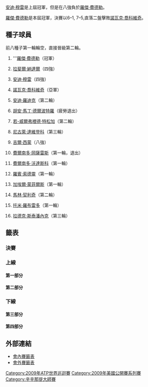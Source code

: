 {{noteTA|G1=Tennis
|1=zh-hans:圈;zh-hant:輪
|2=zh-hans:半区;zh-hant:半部;
|3=zh-hans:半决赛;zh-hk:準決賽;zh-tw:四強;
|4=zh-hans:半準决赛;zh-hk:半準決賽;zh-tw:八強;
}}

{{TennisEvents2|2009|辛辛那提大師賽|
| champ  = {{flagicon|SUI}} [[羅傑·費德勒|羅傑·費德勒]]
| runner = {{flagicon|SRB}} [[諾瓦克·喬科維奇|諾瓦克·喬科維奇]]
| score = 6–1、7–5
}}
{{Main|2009年辛辛那提大師賽}}

[[安迪·穆雷|安迪·穆雷]]是上屆冠軍，但是在八強負於[[羅傑·費德勒|羅傑·費德勒]]。

[[羅傑·費德勒|羅傑·費德勒]]是本屆冠軍，決賽以6–1, 7–5,直落二盤擊敗[[諾瓦克·喬科維奇|諾瓦克·喬科維奇]]。

== 種子球員 ==
前八種子第一輪輪空，直接晉級第二輪。
{{col-begin}}
{{col-2}}
#{{flagicon|SUI}} '''[[羅傑·費德勒|羅傑·費德勒]]（冠軍）
#{{flagicon|ESP}} [[拉斐爾·納達爾|拉斐爾·納達爾]]（四強）
#{{flagicon|GBR}} [[安迪·穆雷|安迪·穆雷]]（四強）
#{{flagicon|SRB}} [[諾瓦克·喬科維奇|諾瓦克·喬科維奇]]（亞軍）
#{{flagicon|USA}} [[安迪·羅迪克|安迪·羅迪克]]（第二輪）
#{{flagicon|ARG}} [[胡安·馬丁·德爾波特羅|胡安·馬丁·德爾波特羅]]（疲勞退出）
#{{flagicon|FRA}} [[若-威爾弗裡德·特松加|若-威爾弗裡德·特松加]]（第二輪）
#{{flagicon|RUS}} [[尼古萊·達維登科|尼古萊·達維登科]]（第三輪）
{{col-2}}
<ol start="9">
<li>{{flagicon|FRA}} [[吉爾·西蒙|吉爾·西蒙]]（八強）
<li>{{flagicon|CHI}} [[費爾南多·岡薩雷斯|費爾南多·岡薩雷斯]]（第一輪，退出）
<li>{{flagicon|ESP}} [[費爾南多·沃達斯科|費爾南多·沃達斯科]]（第一輪）
<li>{{flagicon|SWE}} [[羅賓·索德靈|羅賓·索德靈]]（第一輪）
<li>{{flagicon|FRA}} [[加埃爾·蒙菲爾斯|加埃爾·蒙菲爾斯]]（第一輪）
<li>{{flagicon|CRO}} [[馬林·契利奇|馬林·契利奇]]（第二輪）
<li>{{flagicon|ESP}} [[托米·羅布雷多|托米·羅布雷多]]（第一輪）
<li>{{flagicon|CZE}} [[拉德克·斯泰潘內克|拉德克·斯泰潘內克]]（第三輪）
</ol>
{{col-end}}

==籤表==
{{Draw key}}
=== 決賽 ===
{{8TeamBracket-Tennis3
| RD1=八強
| RD2=四強
| RD3=決賽
| team-width=175

| RD1-seed1=1
| RD1-team1={{flagicon|SUI}} '''[[羅傑·費德勒|費德勒]]
| RD1-score1-1='''6
| RD1-score1-2='''6
| RD1-score1-3= 
| RD1-seed2= 
| RD1-team2={{flagicon|AUS}} [[萊頓·休伊特|休伊特]]
| RD1-score2-1=3
| RD1-score2-2=4
| RD1-score2-3= 
| RD1-seed3=3
| RD1-team3={{flagicon|GBR}} '''[[安迪·穆雷|穆雷]]
| RD1-score3-1=4
| RD1-score3-2='''6
| RD1-score3-3='''6
| RD1-seed4=LL
| RD1-team4={{flagicon|FRA}} [[儒利安·貝內托|貝內托]]
| RD1-score4-1='''6
| RD1-score4-2=3
| RD1-score4-3=1
| RD1-seed5=9
| RD1-team5={{flagicon|FRA}} [[吉爾·西蒙|西蒙]]
| RD1-score5-1=4
| RD1-score5-2=5
| RD1-score5-3= 
| RD1-seed6=4
| RD1-team6={{flagicon|SRB}} '''[[諾瓦克·喬科維奇|喬科維奇]]
| RD1-score6-1='''6
| RD1-score6-2='''7
| RD1-score6-3= 
| RD1-seed7= 
| RD1-team7={{flagicon|CZE}} [[托馬什·貝爾迪赫|貝爾迪赫]]
| RD1-score7-1=4
| RD1-score7-2=5
| RD1-score7-3= 
| RD1-seed8=2
| RD1-team8={{flagicon|ESP}} '''[[拉斐爾·納達爾|納達爾]]
| RD1-score8-1='''6
| RD1-score8-2='''7
| RD1-score8-3= 
| RD2-seed1=1
| RD2-team1={{flagicon|SUI}} '''[[羅傑·費德勒|費德勒]]
| RD2-score1-1='''6
| RD2-score1-2='''7
| RD2-score1-3= 
| RD2-seed2=3
| RD2-team2={{flagicon|GBR}} [[安迪·穆雷|穆雷]]
| RD2-score2-1=2
| RD2-score2-2=6<sup>8</sup>
| RD2-score2-3= 
| RD2-seed3=4
| RD2-team3={{flagicon|SRB}} '''[[諾瓦克·喬科維奇|喬科維奇]]
| RD2-score3-1='''6
| RD2-score3-2='''6
| RD2-score3-3= 
| RD2-seed4=2
| RD2-team4={{flagicon|ESP}} [[拉斐爾·納達爾|納達爾]]
| RD2-score4-1=1
| RD2-score4-2=4
| RD2-score4-3= 
| RD3-seed1=1
| RD3-team1='''{{flagicon|SUI}} [[羅傑·費德勒|費德勒]]
| RD3-score1-1='''6
| RD3-score1-2='''7
| RD3-score1-3= 
| RD3-seed2=4
| RD3-team2={{flagicon|SRB}} [[諾瓦克·喬科維奇|喬科維奇]]
| RD3-score2-1=1
| RD3-score2-2=5
| RD3-score2-3= 
}}

=== 上線 ===
==== 第一部分 ====
{{16TeamBracket-Compact-Tennis3-Byes
| RD1=第一輪
| RD2=第二輪
| RD3=第三輪
| RD4=八強

| RD1-seed03= 
| RD1-team03={{flagicon|ARG}} '''[[何塞·阿卡蘇索|阿卡蘇索]]
| RD1-score03-1='''6
| RD1-score03-2='''6
| RD1-score03-3= 
| RD1-seed04=Q
| RD1-team04={{flagicon|POL}} [[盧卡斯·古博特|古博特]]
| RD1-score04-1=4
| RD1-score04-2=3
| RD1-score04-3= 
| RD1-seed05= 
| RD1-team05={{flagicon|ESP}} '''[[大衛·費雷爾|費雷爾]]
| RD1-score05-1='''7
| RD1-score05-2='''6
| RD1-score05-3= 
| RD1-seed06= 
| RD1-team06={{flagicon|SUI}} [[斯坦尼斯拉斯·瓦夫林卡|瓦夫林卡]]
| RD1-score06-1=5
| RD1-score06-2=2
| RD1-score06-3= 
| RD1-seed07= 
| RD1-team07={{flagicon|ESP}} [[胡安·卡洛斯·費雷羅|費雷羅]]
| RD1-score07-1=3
| RD1-score07-2=4
| RD1-score07-3= 
| RD1-seed08=14
| RD1-team08={{flagicon|CRO}} '''[[馬林·契利奇|契利奇]]
| RD1-score08-1='''6
| RD1-score08-2='''6
| RD1-score08-3= 
| RD1-seed09=12
| RD1-team09={{flagicon|SWE}} [[羅賓·索德靈|索德靈]]
| RD1-score09-1='''6
| RD1-score09-2=6<sup>8</sup>
| RD1-score09-3=4
| RD1-seed10= 
| RD1-team10={{flagicon|AUS}} '''[[萊頓·休伊特|休伊特]]
| RD1-score10-1=3
| RD1-score10-2='''7
| RD1-score10-3='''6
| RD1-seed11= 
| RD1-team11={{flagicon|ARG}} [[馬丁·瓦薩洛·阿圭略|瓦薩洛·阿圭略]]
| RD1-score11-1=3
| RD1-score11-2=3
| RD1-score11-3= 
| RD1-seed12= 
| RD1-team12={{flagicon|GER}} '''[[班傑明·貝克爾|貝克爾]]
| RD1-score12-1='''6
| RD1-score12-2='''6
| RD1-score12-3= 
| RD1-seed13=Q
| RD1-team13={{flagicon|TPE}} [[盧彥勳|盧]]
| RD1-score13-1=3
| RD1-score13-2=4
| RD1-score13-3= 
| RD1-seed14= 
| RD1-team14={{flagicon|USA}} '''[[薩姆·奎里|奎里]]
| RD1-score14-1='''6
| RD1-score14-2='''6
| RD1-score14-3= 
| RD2-seed01=1
| RD2-team01={{flagicon|SUI}} '''[[羅傑·費德勒|費德勒]]
| RD2-score01-1='''6
| RD2-score01-2='''7
| RD2-score01-3= 
| RD2-seed02= 
| RD2-team02={{flagicon|ARG}} [[何塞·阿卡蘇索|阿卡蘇索]]
| RD2-score02-1=3
| RD2-score02-2=5
| RD2-score02-3= 
| RD2-seed03= 
| RD2-team03={{flagicon|ESP}} '''[[大衛·費雷爾|費雷爾]]
| RD2-score03-1='''7
| RD2-score03-2='''6
| RD2-score03-3= 
| RD2-seed04=14
| RD2-team04={{flagicon|CRO}} [[馬林·契利奇|契利奇]]
| RD2-score04-1=6<sup>4</sup>
| RD2-score04-2=2
| RD2-score04-3= 
| RD2-seed05= 
| RD2-team05={{flagicon|AUS}} '''[[萊頓·休伊特|休伊特]]
| RD2-score05-1='''6
| RD2-score05-2='''6
| RD2-score05-3= 
| RD2-seed06= 
| RD2-team06={{flagicon|GER}} [[班傑明·貝克爾|貝克爾]]
| RD2-score06-1=3
| RD2-score06-2=3
| RD2-score06-3= 
| RD2-seed07= 
| RD2-team07={{flagicon|USA}} '''[[薩姆·奎里|奎里]]
| RD2-score07-1='''7
| RD2-score07-2='''7
| RD2-score07-3= 
| RD2-seed08=5
| RD2-team08={{flagicon|USA}} [[安迪·羅迪克|羅迪克]]
| RD2-score08-1=6<sup>11</sup>
| RD2-score08-2=6<sup>3</sup>
| RD2-score08-3= 
| RD3-seed01=1
| RD3-team01={{flagicon|SUI}} '''[[羅傑·費德勒|費德勒]]
| RD3-score01-1=3
| RD3-score01-2='''6
| RD3-score01-3='''6
| RD3-seed02= 
| RD3-team02={{flagicon|ESP}} [[大衛·費雷爾|費雷爾]]
| RD3-score02-1='''6
| RD3-score02-2=3
| RD3-score02-3=4
| RD3-seed03= 
| RD3-team03={{flagicon|AUS}} '''[[萊頓·休伊特|休伊特]]
| RD3-score03-1='''6
| RD3-score03-2=2
| RD3-score03-3='''6
| RD3-seed04= 
| RD3-team04={{flagicon|USA}} [[薩姆·奎里|奎里]]
| RD3-score04-1=1
| RD3-score04-2='''6
| RD3-score04-3=3
| RD4-seed01=1
| RD4-team01={{flagicon|SUI}} '''[[羅傑·費德勒|費德勒]]
| RD4-score01-1='''6
| RD4-score01-2='''6
| RD4-score01-3= 
| RD4-seed02= 
| RD4-team02={{flagicon|AUS}} [[萊頓·休伊特|休伊特]]
| RD4-score02-1=3
| RD4-score02-2=4
| RD4-score02-3= 
}}

==== 第二部分 ====
{{16TeamBracket-Compact-Tennis3-Byes
| RD1=第一輪
| RD2=第二輪
| RD3=第三輪
| RD4=八強

| RD1-seed03= 
| RD1-team03={{flagicon|ESP}} '''[[尼古拉斯·阿爾瑪格羅|阿爾瑪格羅]]
| RD1-score03-1='''6
| RD1-score03-2=1
| RD1-score03-3= 
| RD1-seed04= 
| RD1-team04={{flagicon|ISR}} [[杜迪·塞拉|塞拉]]
| RD1-score04-1=4
| RD1-score04-2=0
| RD1-score04-3=r
| RD1-seed05=WC
| RD1-team05={{flagicon|RUS}} '''[[馬拉特·薩芬|薩芬]]
| RD1-score05-1='''7
| RD1-score05-2='''7
| RD1-score05-3= 
| RD1-seed06=WC
| RD1-team06={{flagicon|USA}} [[羅比·吉內普里|吉內普里]]
| RD1-score06-1=5
| RD1-score06-2=6<sup>2</sup>
| RD1-score06-3= 
| RD1-seed07= 
| RD1-team07={{flagicon|SRB}} [[維克托·特羅伊茨基|特羅伊茨基]]
| RD1-score07-1=6<sup>2</sup>
| RD1-score07-2=0
| RD1-score07-3=r
| RD1-seed08=16
| RD1-team08={{flagicon|CZE}} '''[[拉德克·斯泰潘內克|斯泰潘內克]]
| RD1-score08-1='''7
| RD1-score08-2=1
| RD1-score08-3= 
| RD1-seed09=11
| RD1-team09={{flagicon|ESP}} [[費爾南多·沃達斯科|沃達斯科]]
| RD1-score09-1=6<sup>4</sup>
| RD1-score09-2=6<sup>4</sup>
| RD1-score09-3= 
| RD1-seed10= 
| RD1-team10={{flagicon|ESP}} '''[[吉列爾莫·加西亞·洛佩斯|加西亞·洛佩斯]]
| RD1-score10-1='''7
| RD1-score10-2='''7
| RD1-score10-3= 
| RD1-seed11= 
| RD1-team11={{flagicon|ROU}} [[維克托·哈內斯庫|哈內斯庫]]
| RD1-score11-1=5
| RD1-score11-2=2
| RD1-score11-3= 
| RD1-seed12=Q
| RD1-team12={{flagicon|RUS}} '''[[米哈伊爾·尤日尼|尤日尼]]
| RD1-score12-1='''7
| RD1-score12-2='''6
| RD1-score12-3= 
| RD1-seed13= 
| RD1-team13={{flagicon|ESP}} [[費利西亞諾·洛佩斯|洛佩斯]]
| RD1-score13-1='''7
| RD1-score13-2=6<sup>4</sup>
| RD1-score13-3=6<sup>7</sup>
| RD1-seed14= 
| RD1-team14={{flagicon|AUT}} '''[[于爾根·梅爾澤|梅爾澤]]
| RD1-score14-1=5
| RD1-score14-2='''7
| RD1-score14-3='''7
| RD2-seed01=3
| RD2-team01={{flagicon|GBR}} '''[[安迪·穆雷|穆雷]]
| RD2-score01-1='''7
| RD2-score01-2='''6
| RD2-score01-3= 
| RD2-seed02= 
| RD2-team02={{flagicon|ESP}} [[尼古拉斯·阿爾瑪格羅|阿爾瑪格羅]]
| RD2-score02-1=6<sup>3</sup>
| RD2-score02-2=2
| RD2-score02-3= 
| RD2-seed03=WC
| RD2-team03={{flagicon|RUS}} [[馬拉特·薩芬|薩芬]]
| RD2-score03-1='''6
| RD2-score03-2=3
| RD2-score03-3=1
| RD2-seed04=16
| RD2-team04={{flagicon|CZE}} '''[[拉德克·斯泰潘內克|斯泰潘內克]]
| RD2-score04-1=4
| RD2-score04-2='''6
| RD2-score04-3='''6
| RD2-seed05= 
| RD2-team05={{flagicon|ESP}} '''[[吉列爾莫·加西亞·洛佩斯|加西亞·洛佩斯]]
| RD2-score05-1='''7
| RD2-score05-2='''6
| RD2-score05-3= 
| RD2-seed06=Q
| RD2-team06={{flagicon|RUS}} [[米哈伊爾·尤日尼|尤日尼]]
| RD2-score06-1=5
| RD2-score06-2=3
| RD2-score06-3= 
| RD2-seed07= 
| RD2-team07={{flagicon|AUT}} [[于爾根·梅爾澤|梅爾澤]]
| RD2-score07-1=2
| RD2-score07-2='''6
| RD2-score07-3=2
| RD2-seed08=LL
| RD2-team08={{flagicon|FRA}} '''[[儒利安·貝內托|貝內托]]
| RD2-score08-1='''6
| RD2-score08-2=3
| RD2-score08-3='''6
| RD3-seed01=3
| RD3-team01={{flagicon|GBR}} '''[[安迪·穆雷|穆雷]]
| RD3-score01-1='''6
| RD3-score01-2='''6
| RD3-score01-3= 
| RD3-seed02=16
| RD3-team02={{flagicon|CZE}} [[拉德克·斯泰潘內克|斯泰潘內克]]
| RD3-score02-1=4
| RD3-score02-2=1
| RD3-score02-3= 
| RD3-seed03= 
| RD3-team03={{flagicon|ESP}} [[吉列爾莫·加西亞·洛佩斯|加西亞·洛佩斯]]
| RD3-score03-1='''6
| RD3-score03-2=4
| RD3-score03-3=6<sup>4</sup>
| RD3-seed04=LL
| RD3-team04={{flagicon|FRA}} '''[[儒利安·貝內托|貝內托]]
| RD3-score04-1=4
| RD3-score04-2='''6
| RD3-score04-3='''7
| RD4-seed01=3
| RD4-team01={{flagicon|GBR}} '''[[安迪·穆雷|穆雷]]
| RD4-score01-1=4
| RD4-score01-2='''6
| RD4-score01-3='''6
| RD4-seed02=LL
| RD4-team02={{flagicon|FRA}} [[儒利安·貝內托|貝內托]]
| RD4-score02-1='''6
| RD4-score02-2=3
| RD4-score02-3=1
}}

=== 下線 ===
==== 第三部分 ====
{{16TeamBracket-Compact-Tennis3-Byes
| RD1=第一輪
| RD2=第二輪
| RD3=第三輪
| RD4=八強

| RD1-seed03= 
| RD1-team03={{flagicon|USA}} [[詹姆斯·布萊克|布萊克]]
| RD1-score03-1=6<sup>5</sup>
| RD1-score03-2='''7
| RD1-score03-3=4
| RD1-seed04= 
| RD1-team04={{flagicon|RUS}} '''[[伊戈爾·昆尼辛|昆尼辛]]
| RD1-score04-1='''7
| RD1-score04-2=6<sup>5</sup>
| RD1-score04-3='''6
| RD1-seed05= 
| RD1-team05={{flagicon|RUS}} '''[[伊戈爾·安德烈耶夫|安德烈耶夫]]
| RD1-score05-1='''6
| RD1-score05-2='''7
| RD1-score05-3= 
| RD1-seed06= 
| RD1-team06={{flagicon|GER}} [[尼古拉斯·基弗|基弗]]
| RD1-score06-1=1
| RD1-score06-2=5
| RD1-score06-3= 
| RD1-seed07=WC
| RD1-team07={{flagicon|USA}} [[韋恩·奧戴斯尼克|奧戴斯尼克]]
| RD1-score07-1=3
| RD1-score07-2=2
| RD1-score07-3= 
| RD1-seed08=9
| RD1-team08={{flagicon|FRA}} '''[[吉爾·西蒙|西蒙]]
| RD1-score08-1='''6
| RD1-score08-2='''6
| RD1-score08-3= 
| RD1-seed09=15
| RD1-team09={{flagicon|ESP}} [[托米·羅布雷多|羅布雷多]]
| RD1-score09-1=3
| RD1-score09-2=5
| RD1-score09-3= 
| RD1-seed10= 
| RD1-team10={{flagicon|FRA}} '''[[熱雷米·夏爾迪|夏爾迪]]
| RD1-score10-1='''6
| RD1-score10-2='''7
| RD1-score10-3= 
| RD1-seed11=WC
| RD1-team11={{flagicon|USA}} '''[[約翰·伊斯內爾|伊斯內爾]]
| RD1-score11-1='''7
| RD1-score11-2=5
| RD1-score11-3='''7
| RD1-seed12= 
| RD1-team12={{flagicon|GER}} [[托米·哈斯|哈斯]]
| RD1-score12-1=6<sup>5</sup>
| RD1-score12-2='''7
| RD1-score12-3=6<sup>3</sup>
| RD1-seed13=Q
| RD1-team13={{flagicon|CRO}} '''[[伊萬·柳比西奇|柳比西奇]]
| RD1-score13-1=4
| RD1-score13-2='''6
| RD1-score13-3='''6
| RD1-seed14= 
| RD1-team14={{flagicon|FRA}} [[弗洛朗·塞拉|塞拉]]
| RD1-score14-1='''6
| RD1-score14-2=3
| RD1-score14-3=4
| RD2-seed01=8
| RD2-team01={{flagicon|RUS}} '''[[尼古萊·達維登科|達維登科]]
| RD2-score01-1='''6
| RD2-score01-2=1
| RD2-score01-3='''6
| RD2-seed02= 
| RD2-team02={{flagicon|RUS}} [[伊戈爾·昆尼辛|昆尼辛]]
| RD2-score02-1=2
| RD2-score02-2='''6
| RD2-score02-3=3
| RD2-seed03= 
| RD2-team03={{flagicon|RUS}} [[伊戈爾·安德烈耶夫|安德烈耶夫]]
| RD2-score03-1=6<sup>5</sup>
| RD2-score03-2='''7
| RD2-score03-3=1
| RD2-seed04=9
| RD2-team04={{flagicon|FRA}} '''[[吉爾·西蒙|西蒙]]
| RD2-score04-1='''7
| RD2-score04-2=6<sup>6</sup>
| RD2-score04-3='''6
| RD2-seed05= 
| RD2-team05={{flagicon|FRA}} '''[[熱雷米·夏爾迪|夏爾迪]]
| RD2-score05-1=6<sup>1</sup>
| RD2-score05-2='''6
| RD2-score05-3=4
| RD2-seed06=WC
| RD2-team06={{flagicon|USA}} [[約翰·伊斯內爾|伊斯內爾]]
| RD2-score06-1='''7
| RD2-score06-2=3
| RD2-score06-3=1r
| RD2-seed07=Q
| RD2-team07={{flagicon|CRO}} [[伊萬·柳比西奇|柳比西奇]]
| RD2-score07-1=6<sup>5</sup>
| RD2-score07-2=4
| RD2-score07-3= 
| RD2-seed08=4
| RD2-team08={{flagicon|SRB}} '''[[諾瓦克·喬科維奇|喬科維奇]]
| RD2-score08-1='''7
| RD2-score08-2='''6
| RD2-score08-3= 
| RD3-seed01=8
| RD3-team01={{flagicon|RUS}} [[尼古萊·達維登科|達維登科]]
| RD3-score01-1='''7
| RD3-score01-2=4
| RD3-score01-3=4
| RD3-seed02=9
| RD3-team02={{flagicon|FRA}} '''[[吉爾·西蒙|西蒙]]
| RD3-score02-1=6<sup>6</sup>
| RD3-score02-2='''6
| RD3-score02-3='''6
| RD3-seed03= 
| RD3-team03={{flagicon|FRA}} [[熱雷米·夏爾迪|夏爾迪]]
| RD3-score03-1=5
| RD3-score03-2=3
| RD3-score03-3= 
| RD3-seed04=4
| RD3-team04={{flagicon|SRB}} '''[[諾瓦克·喬科維奇|喬科維奇]]
| RD3-score04-1='''7
| RD3-score04-2='''6
| RD3-score04-3= 
| RD4-seed01=9
| RD4-team01={{flagicon|FRA}} [[吉爾·西蒙|西蒙]]
| RD4-score01-1=4
| RD4-score01-2=5
| RD4-score01-3= 
| RD4-seed02=4
| RD4-team02={{flagicon|SRB}} '''[[諾瓦克·喬科維奇|喬科維奇]]'''
| RD4-score02-1='''6
| RD4-score02-2='''7
| RD4-score02-3= 
}}

==== 第四部分 ====
{{16TeamBracket-Compact-Tennis3-Byes
| RD1=第一輪
| RD2=第二輪
| RD3=第三輪
| RD4=八強

| RD1-seed03= 
| RD1-team03={{flagicon|GER}} [[菲利普·科爾施賴伯|科爾施賴伯]]
| RD1-score03-1=5
| RD1-score03-2='''6
| RD1-score03-3=3
| RD1-seed04=Q
| RD1-team04={{flagicon|AUS}} '''[[克里斯·古西奧尼|古西奧尼]]
| RD1-score04-1='''7
| RD1-score04-2=2
| RD1-score04-3='''6
| RD1-seed05=Q
| RD1-team05={{flagicon|ITA}} [[西莫內·博萊利|博萊利]]
| RD1-score05-1=6<sup>6</sup>
| RD1-score05-2=3
| RD1-score05-3= 
| RD1-seed06= 
| RD1-team06={{flagicon|GER}} '''[[菲利普·普茲斯內爾|普茲斯內爾]]
| RD1-score06-1='''7
| RD1-score06-2='''6
| RD1-score06-3= 
| RD1-seed07= 
| RD1-team07={{flagicon|CZE}} '''[[托馬什·貝爾迪赫|貝爾迪赫]]
| RD1-score07-1='''6
| RD1-score07-2= 
| RD1-score07-3= 
| RD1-seed08=10
| RD1-team08={{flagicon|CHI}} [[費爾南多·岡薩雷斯|岡薩雷斯]]
| RD1-score08-1=4
| RD1-score08-2=r
| RD1-score08-3= 
| RD1-seed09=13
| RD1-team09={{flagicon|FRA}} [[加埃爾·蒙菲爾斯|蒙菲爾斯]]
| RD1-score09-1=4
| RD1-score09-2='''7
| RD1-score09-3=6<sup>2</sup>
| RD1-seed10= 
| RD1-team10={{flagicon|CRO}} '''[[伊沃·卡洛維奇|卡洛維奇]]
| RD1-score10-1='''6
| RD1-score10-2=6<sup>5</sup>
| RD1-score10-3='''7
| RD1-seed11= 
| RD1-team11={{flagicon|GER}} [[米沙·茲韋列夫|茲韋列夫]]
| RD1-score11-1='''7
| RD1-score11-2=5
| RD1-score11-3=3
| RD1-seed12= 
| RD1-team12={{flagicon|FRA}} '''[[保羅-亨利·馬蒂厄|馬蒂厄]]
| RD1-score12-1=6<sup>4</sup>
| RD1-score12-2='''7
| RD1-score12-3='''6
| RD1-seed13=Q
| RD1-team13={{flagicon|CZE}} [[揚·賀里奇|賀里奇]]
| RD1-score13-1='''6
| RD1-score13-2=4
| RD1-score13-3=1
| RD1-seed14= 
| RD1-team14={{flagicon|ITA}} '''[[安德烈亞斯·塞皮|塞皮]]
| RD1-score14-1=3
| RD1-score14-2='''6
| RD1-score14-3='''6
| RD2-seed01=7
| RD2-team01={{flagicon|FRA}} [[若-威爾弗裡德·特松加|特松加]]
| RD2-score01-1=6<sup>12</sup>
| RD2-score01-2=2
| RD2-score01-3= 
| RD2-seed02=Q
| RD2-team02={{flagicon|AUS}} '''[[克里斯·古西奧尼|古西奧尼]]
| RD2-score02-1='''7
| RD2-score02-2='''6
| RD2-score02-3= 
| RD2-seed03= 
| RD2-team03={{flagicon|GER}} [[菲利普·普茲斯內爾|普茲斯內爾]]
| RD2-score03-1=6<sup>8</sup>
| RD2-score03-2='''7
| RD2-score03-3=4
| RD2-seed04= 
| RD2-team04={{flagicon|CZE}} '''[[托馬什·貝爾迪赫|貝爾迪赫]]
| RD2-score04-1='''7
| RD2-score04-2=6<sup>7</sup>
| RD2-score04-3='''6
| RD2-seed05= 
| RD2-team05={{flagicon|CRO}} [[伊沃·卡洛維奇|卡洛維奇]]
| RD2-score05-1=6<sup>9</sup>
| RD2-score05-2=4
| RD2-score05-3= 
| RD2-seed06= 
| RD2-team06={{flagicon|FRA}} '''[[保羅-亨利·馬蒂厄|馬蒂厄]]
| RD2-score06-1='''7
| RD2-score06-2='''6
| RD2-score06-3= 
| RD2-seed07= 
| RD2-team07={{flagicon|ITA}} [[安德烈亞斯·塞皮|塞皮]]
| RD2-score07-1=6<sup>4</sup>
| RD2-score07-2=6<sup>3</sup>
| RD2-score07-3= 
| RD2-seed08=2
| RD2-team08={{flagicon|ESP}} '''[[拉斐爾·納達爾|納達爾]]
| RD2-score08-1='''7
| RD2-score08-2='''7
| RD2-score08-3= 
| RD3-seed01=Q
| RD3-team01={{flagicon|AUS}} [[克里斯·古西奧尼|古西奧尼]]
| RD3-score01-1=4
| RD3-score01-2=3
| RD3-score01-3= 
| RD3-seed02= 
| RD3-team02={{flagicon|CZE}} '''[[托馬什·貝爾迪赫|貝爾迪赫]]
| RD3-score02-1='''6
| RD3-score02-2='''6
| RD3-score02-3= 
| RD3-seed03= 
| RD3-team03={{flagicon|FRA}} [[保羅-亨利·馬蒂厄|馬蒂厄]]
| RD3-score03-1=5
| RD3-score03-2=2
| RD3-score03-3= 
| RD3-seed04=2
| RD3-team04={{flagicon|ESP}} '''[[拉斐爾·納達爾|納達爾]]
| RD3-score04-1='''7
| RD3-score04-2='''6
| RD3-score04-3= 
| RD4-seed01= 
| RD4-team01={{flagicon|CZE}} [[托馬什·貝爾迪赫|貝爾迪赫]]
| RD4-score01-1=4
| RD4-score01-2=5
| RD4-score01-3= 
| RD4-seed02=2
| RD4-team02={{flagicon|ESP}} '''[[拉斐爾·納達爾|納達爾]]
| RD4-score02-1='''6
| RD4-score02-2='''7
| RD4-score02-3= 
}}

==外部連結==
*[http://www.atpworldtour.com/posting/2009/422/mds.pdf 會內賽籤表]{{Wayback|url=http://www.atpworldtour.com/posting/2009/422/mds.pdf |date=20150924164225 }}
*[http://www.atpworldtour.com/posting/2009/422/qs.pdf 會外賽籤表]{{Wayback|url=http://www.atpworldtour.com/posting/2009/422/qs.pdf |date=20150924164226 }}

[[Category:2009年ATP世界巡迴賽|Category:2009年ATP世界巡迴賽]]
[[Category:2009年美國公開賽系列賽|Category:2009年美國公開賽系列賽]]
[[Category:辛辛那提大師賽|Category:辛辛那提大師賽]]